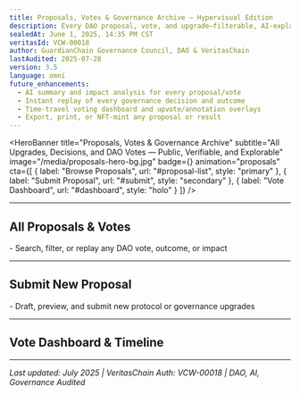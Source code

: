 ```yaml
---
title: Proposals, Votes & Governance Archive — Hypervisual Edition
description: Every DAO proposal, vote, and upgrade—filterable, AI-explained, replayable, and NFT-certified for full protocol transparency.
sealedAt: June 1, 2025, 14:35 PM CST
veritasId: VCW-00018
author: GuardianChain Governance Council, DAO & VeritasChain
lastAudited: 2025-07-28
version: 3.5
language: omni
future_enhancements:
  - AI summary and impact analysis for every proposal/vote
  - Instant replay of every governance decision and outcome
  - Time-travel voting dashboard and upvote/annotation overlays
  - Export, print, or NFT-mint any proposal or result
---
```


<HeroBanner
  title="Proposals, Votes & Governance Archive"
  subtitle="All Upgrades, Decisions, and DAO Votes — Public, Verifiable, and Explorable"
  image="/media/proposals-hero-bg.jpg"
  badge={<VeritasBadge id="VCW-00018" />}
  animation="proposals"
  cta={[
    { label: "Browse Proposals", url: "#proposal-list", style: "primary" },
    { label: "Submit Proposal", url: "#submit", style: "secondary" },
    { label: "Vote Dashboard", url: "#dashboard", style: "holo" }
  ]}
/>

<UtilityBar>
  <SectionTOC sticky scrollSpy animation="fade-in" />
  <QuickActions>
    <CopyButton text="guardian-global.com/whitepaper/proposals" />
    <ShareMenu platforms={["twitter", "linkedin", "telegram", "farcaster", "email"]} />
    <PDFExport />
    <VoiceToggle />
    <ThemeToggle />
    <TranslateMenu languages={["en", "es", "zh", "de", "fr", "ar", "hi", "jp"]} />
    <TextSizeToggle />
  </QuickActions>
</UtilityBar>

---

## <span id="proposal-list">All Proposals & Votes <VoteIcon /></span>
<ProposalArchive />
- Search, filter, or replay any DAO vote, outcome, or impact

---

## <span id="submit">Submit New Proposal <SubmitIcon /></span>
<ProposalForm />
- Draft, preview, and submit new protocol or governance upgrades

---

## <span id="dashboard">Vote Dashboard & Timeline <TimelineIcon /></span>
<VoteDashboard />

---

_Last updated: July 2025 | VeritasChain Auth: VCW-00018 | DAO, AI, Governance Audited_
